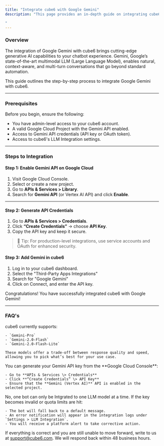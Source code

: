 ```yaml
---
title: "Integrate cube6 with Google Gemini"
description: "This page provides an in-depth guide on integrating cube6 with Google Gemini.

"
---
```


### **Overview**

The integration of Google Gemini with cube6 brings cutting-edge generative AI capabilities to your chatbot experience. Gemini, Google’s state-of-the-art multimodal LLM (Large Language Model), enables natural, context-aware, and multi-turn conversations that go beyond standard automation.

This guide outlines the step-by-step process to integrate Google Gemini with cube6.

---

### **Prerequisites**

Before you begin, ensure the following:

- You have admin-level access to your cube6 account.
- A valid Google Cloud Project with the Gemini API enabled.
- Access to Gemini API credentials (API key or OAuth token).
- Access to cube6's LLM Integration settings.

---

### **Steps to Integration**

#### **Step 1: Enable Gemini API on Google Cloud**

1. Visit Google Cloud Console.
2. Select or create a new project.
3. Go to **APIs & Services \> Library**.
4. Search for **Gemini API** (or Vertex AI API) and click **Enable**.

---

#### **Step 2: Generate API Credentials**

1. Go to **APIs & Services \> Credentials**.
2. Click **“Create Credentials”** → choose **API Key**.
3. Copy the API key and keep it secure.

> 🔐 Tip: For production-level integrations, use service accounts and OAuth for enhanced security.

#### **Step 3: Add Gemini in cube6**

1. Log in to your cube6 dashboard.
2. Select the "Third-Party Apps Integrations"
3. Search for "Google Gemini"
4. Click on Connect, and enter the API key.

Congratulations\! You have successfully integrated cube6 with Google Gemini\!

---

### **FAQ's**

<AccordionGroup>
  <Accordion title="Which Gemini models are supported in cube6?">
    cube6 currently supports:

    - `Gemini-Pro`
    - `Gemini-2.0-Flash`
    - `Gemini-2.0-Flash-Lite`

    These models offer a trade-off between response quality and speed, allowing you to pick what’s best for your use case.
  </Accordion>
  <Accordion title="Where can I get the API key for gemini integration?">
    You can generate your Gemini API key from the **Google Cloud Console**:

    - Go to **APIs & Services \> Credentials**
    - Click **“Create Credentials” \> API Key**
    - Ensure that the **Gemini (Vertex AI)** API is enabled in the selected project.
  </Accordion>
  <Accordion title="Can I use both OpenAI and Gemini models in one cube6 account?">
    No, one bot can only be Intgrated to one LLM model at a time.
  </Accordion>
  <Accordion title="What happens if my API key gets invalid or quota is exceeded?">
    If the key becomes invalid or quota limits are hit:

    - The bot will fall back to a default message.
    - An error notification will appear in the integration logs under `Settings > LLM Integration`.
    - You will receive a platform alert to take corrective action.
  </Accordion>
</AccordionGroup>

If everything is correct and you are still unable to move forward, write to us at [support@cube6.com](mailto:support@cube6.com). We will respond back within 48 business hours.